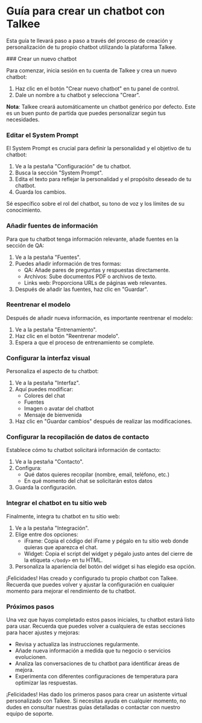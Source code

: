 
# Guía para crear un chatbot con Talkee

Esta guía te llevará paso a paso a través del proceso de creación y personalización de tu propio chatbot utilizando la plataforma Talkee.

<Steps>
### Crear un nuevo chatbot

Para comenzar, inicia sesión en tu cuenta de Talkee y crea un nuevo chatbot:

1. Haz clic en el botón "Crear nuevo chatbot" en tu panel de control.
2. Dale un nombre a tu chatbot y selecciona "Crear".

**Nota**: Talkee creará automáticamente un chatbot genérico por defecto. Este es un buen punto de partida que puedes personalizar según tus necesidades.

### Editar el System Prompt

El System Prompt es crucial para definir la personalidad y el objetivo de tu chatbot:

1. Ve a la pestaña "Configuración" de tu chatbot.
2. Busca la sección "System Prompt".
3. Edita el texto para reflejar la personalidad y el propósito deseado de tu chatbot.
4. Guarda los cambios.

<Callout type="info">
    Sé específico sobre el rol del chatbot, su tono de voz y los límites de su conocimiento.
</Callout>

### Añadir fuentes de información

Para que tu chatbot tenga información relevante, añade fuentes en la sección de QA:

1. Ve a la pestaña "Fuentes".
2. Puedes añadir información de tres formas:
   - QA: Añade pares de preguntas y respuestas directamente.
   - Archivos: Sube documentos PDF o archivos de texto.
   - Links web: Proporciona URLs de páginas web relevantes.
3. Después de añadir las fuentes, haz clic en "Guardar".

### Reentrenar el modelo

Después de añadir nueva información, es importante reentrenar el modelo:

1. Ve a la pestaña "Entrenamiento".
2. Haz clic en el botón "Reentrenar modelo".
3. Espera a que el proceso de entrenamiento se complete.

### Configurar la interfaz visual

Personaliza el aspecto de tu chatbot:

1. Ve a la pestaña "Interfaz".
2. Aquí puedes modificar:
   - Colores del chat
   - Fuentes
   - Imagen o avatar del chatbot
   - Mensaje de bienvenida
3. Haz clic en "Guardar cambios" después de realizar las modificaciones.

### Configurar la recopilación de datos de contacto

Establece cómo tu chatbot solicitará información de contacto:

1. Ve a la pestaña "Contacto".
2. Configura:
   - Qué datos quieres recopilar (nombre, email, teléfono, etc.)
   - En qué momento del chat se solicitarán estos datos
3. Guarda la configuración.

### Integrar el chatbot en tu sitio web

Finalmente, integra tu chatbot en tu sitio web:

1. Ve a la pestaña "Integración".
2. Elige entre dos opciones:
   - iFrame: Copia el código del iFrame y pégalo en tu sitio web donde quieras que aparezca el chat.
   - Widget: Copia el script del widget y pégalo justo antes del cierre de la etiqueta `</body>` en tu HTML.
3. Personaliza la apariencia del botón del widget si has elegido esa opción.
</Steps>

¡Felicidades! Has creado y configurado tu propio chatbot con Talkee. Recuerda que puedes volver y ajustar la configuración en cualquier momento para mejorar el rendimiento de tu chatbot.

### Próximos pasos
Una vez que hayas completado estos pasos iniciales, tu chatbot estará listo para usar. Recuerda que puedes volver a cualquiera de estas secciones para hacer ajustes y mejoras:

- Revisa y actualiza las instrucciones regularmente.
- Añade nueva información a medida que tu negocio o servicios evolucionen.
- Analiza las conversaciones de tu chatbot para identificar áreas de mejora.
- Experimenta con diferentes configuraciones de temperatura para optimizar las respuestas.

¡Felicidades! Has dado los primeros pasos para crear un asistente virtual personalizado con Talkee. Si necesitas ayuda en cualquier momento, no dudes en consultar nuestras guías detalladas o contactar con nuestro equipo de soporte.